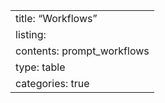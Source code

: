 ---
title: "Workflows"
listing: 
    contents: prompt_workflows
    type: table
    categories: true
---